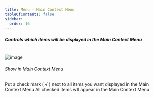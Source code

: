 ```yaml
---
title: Menu - Main Context Menu
tableOfContents: false
sidebar:
  order: 16
---
```



##### Controls which items will be displayed in the Main Context Menu

<br />

<Image class="help-img" src={mainContextmenu} alt="image" />

###### <span class="font-normal">Show in </span>Main Context Menu

<div class="ml-3">
  Put a check mark ( &#8730; ) next to all items you want displayed in the Main Context Menu All
  checked items will appear in the Main Context Menu
</div>
